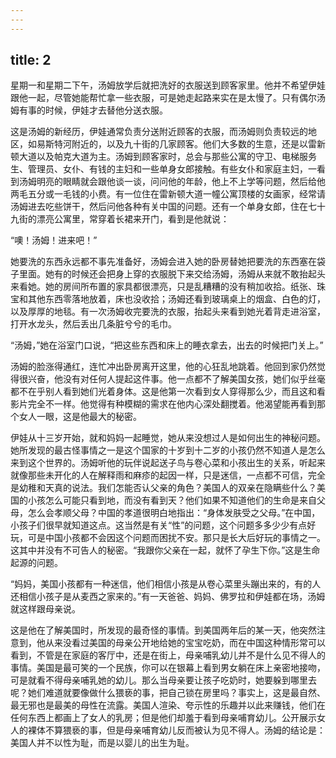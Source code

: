 ```yaml
---
---
---
```

title: 2
---



星期一和星期二下午，汤姆放学后就把洗好的衣服送到顾客家里。他并不希望伊娃跟他一起，尽管她能帮忙拿一些衣服，可是她走起路来实在是太慢了。只有偶尔汤姆有事的时候，伊娃才去替他分送衣服。

这是汤姆的新经历，伊娃通常负责分送附近顾客的衣服，而汤姆则负责较远的地区，如易斯特河附近的，以及九十街的几家顾客。他们大多数的生意，还是以雷新顿大道以及帕克大道为主。汤姆到顾客家时，总会与那些公寓的守卫、电梯服务生、管理员、女仆、有钱的主妇和一些单身女郎接触。有些女仆和家庭主妇，一看到汤姆明亮的眼睛就会跟他谈一谈，问问他的年龄，他上不上学等问题，然后给他两毛五分或一毛钱的小费。有一位住在雷新顿大道一幢公寓顶楼的女画家，经常请汤姆进去吃些饼干，然后问他各种有关中国的问题。还有一个单身女郎，住在七十九街的漂亮公寓里，常穿着长裙来开门，看到是他就说：

“噢！汤姆！进来吧！”

她要洗的东西永远都不事先准备好，汤姆会进入她的卧房替她把要洗的东西塞在袋子里面。她有的时候还会把身上穿的衣服脱下来交给汤姆，汤姆从来就不敢抬起头来看她。她的房间所布置的家具都很漂亮，只是乱糟糟的没有稍加收拾。纸张、珠宝和其他东西零落地放着，床也没收拾；汤姆还看到玻璃桌上的烟盒、白色的灯，以及厚厚的地毯。有一次汤姆收完要洗的衣服，抬起头来看到她光着背走进浴室，打开水龙头，然后丢出几条脏兮兮的毛巾。

“汤姆，”她在浴室门口说，“把这些东西和床上的睡衣拿去，出去的时候把门关上。”

汤姆的脸涨得通红，连忙冲出卧房离开这里，他的心狂乱地跳着。他回到家仍然觉得很兴奋，他没有对任何人提起这件事。他一点都不了解美国女孩，她们似乎丝毫都不在乎别人看到她们光着身体。这是他第一次看到女人穿得那么少，而且这和看影片完全不一样。他觉得有种模糊的需求在他内心深处翻搅着。他渴望能再看到那个女人一眼，这是他最大的秘密。

伊娃从十三岁开始，就和妈妈一起睡觉，她从来没想过人是如何出生的神秘问题。她所发现的最古怪事情之一是这个国家的十岁到十二岁的小孩仍然不知道人是怎么来到这个世界的。汤姆听他的玩伴说起送子鸟与卷心菜和小孩出生的关系，听起来就像那些未开化的人在解释雨和麻疹的起因一样，只是迷信，一点都不可信，完全是幼稚和天真的说法。我们怎能否认父亲的角色？美国人的双亲在隐瞒些什么？美国的小孩怎么可能只看到地，而没有看到天？他们如果不知道他们的生命是来自父母，怎么会孝顺父母？中国的孝道很明白地指出：“身体发肤受之父母。”在中国，小孩子们很早就知道这点。这当然是有关“性”的问题，这个问题多多少少有点好玩，可是中国小孩都不会因这个问题而困扰不安。那只是长大后好玩的事情之一。这其中并没有不可告人的秘密。“我跟你父亲在一起，就怀了孕生下你。”这是生命起源的问题。

“妈妈，美国小孩都有一种迷信，他们相信小孩是从卷心菜里头蹦出来的，有的人还相信小孩子是从麦西之家来的。”有一天爸爸、妈妈、佛罗拉和伊娃都在场，汤姆就这样跟母亲说。

这是他在了解美国时，所发现的最奇怪的事情。到美国两年后的某一天，他突然注意到，他从来没看过美国的母亲公开地给她的宝宝吃奶，而在中国这种情形常可以看到，不管是在家庭的客厅中，还是在街上，母亲哺乳幼儿并不是什么见不得人的事情。美国是最可笑的一个民族，你可以在银幕上看到男女躺在床上亲密地接吻，可是就看不得母亲哺乳她的幼儿。那么当母亲要让孩子吃奶时，她要躲到哪里去呢？她们难道就要像做什么猥亵的事，把自己锁在房里吗？事实上，这是最自然、最无邪也是最美的母性在流露。美国人渲染、夸示性的乐趣并以此来赚钱，他们在任何东西上都画上了女人的乳房；但是他们却羞于看到母亲哺育幼儿。公开展示女人的裸体不算猥亵的事，但是母亲哺育幼儿反而被认为见不得人。汤姆的结论是：美国人并不以性为耻，而是以婴儿的出生为耻。